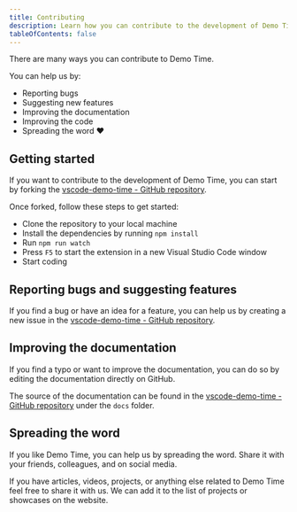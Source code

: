 ```yaml
---
title: Contributing
description: Learn how you can contribute to the development of Demo Time.
tableOfContents: false
---
```


There are many ways you can contribute to Demo Time. 

You can help us by:

- Reporting bugs
- Suggesting new features
- Improving the documentation
- Improving the code
- Spreading the word ❤️

## Getting started

If you want to contribute to the development of Demo Time, you can start by forking the [vscode-demo-time - GitHub repository](https://github.com/estruyf/vscode-demo-time).

Once forked, follow these steps to get started:

- Clone the repository to your local machine
- Install the dependencies by running `npm install`
- Run `npm run watch`
- Press `F5` to start the extension in a new Visual Studio Code window
- Start coding

## Reporting bugs and suggesting features

If you find a bug or have an idea for a feature, you can help us by creating a new issue in the [vscode-demo-time - GitHub repository](https://github.com/estruyf/vscode-demo-time/issues).

## Improving the documentation

If you find a typo or want to improve the documentation, you can do so by editing the documentation directly on GitHub.

The source of the documentation can be found in the [vscode-demo-time - GitHub repository](https://github.com/estruyf/vscode-demo-time/tree/main/docs) under the `docs` folder.

## Spreading the word

If you like Demo Time, you can help us by spreading the word. Share it with your friends, colleagues, and on social media.

If you have articles, videos, projects, or anything else related to Demo Time feel free to share it with us. We can add it to the list of projects or showcases on the website.